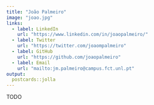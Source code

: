 ```yaml
---
title: "João Palmeiro"
image: "joao.jpg"
links:
  - label: LinkedIn
    url: "https://www.linkedin.com/in/joaopalmeiro/"
  - label: Twitter
    url: "https://twitter.com/joaompalmeiro"
  - label: GitHub
    url: "https://github.com/joaopalmeiro"
  - label: Email
    url: "mailto:jm.palmeiro@campus.fct.unl.pt"
output:
  postcards::jolla
---
```

 
TODO
